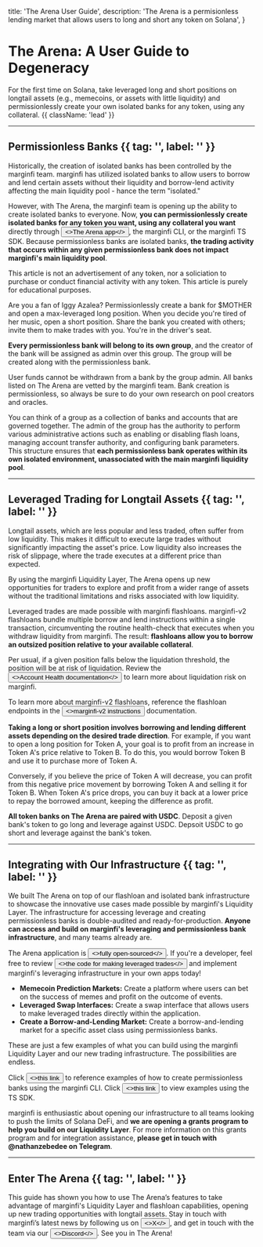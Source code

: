 

  title: 'The Arena User Guide',
  description: 'The Arena is a permisionless lending market that allows users to long and short any token on Solana',
}

# The Arena: A User Guide to Degeneracy

For the first time on Solana, take leveraged long and short positions on longtail assets (e.g., memecoins, or assets with little liquidity) and permissionlessly create your own isolated banks for any token, using any collateral. {{ className: 'lead' }}

---

## Permissionless Banks {{ tag: '', label: '' }}

Historically, the creation of isolated banks has been controlled by the marginfi team. marginfi has utilized isolated banks to allow users to borrow and lend certain assets without their liquidity and borrow-lend activity affecting the main liquidity pool - hance the term "isolated."

However, with The Arena, the marginfi team is opening up the ability to create isolated banks to everyone. Now, **you can permissionlessly create isolated banks for any token you want, using any collateral you want** directly through <Button href="https://www.thearena.trade/" variant="text"><>The Arena app</></Button>, the marginfi CLI, or the marginfi TS SDK.  Because permissionless banks are isolated banks, **the trading activity that occurs within any given permissionless bank does not impact marginfi's main liquidity pool**. 

<Note>
  This article is not an advertisement of any token, nor a soliciation to purchase or conduct financial activity with any token. This article is purely for educational purposes.
</Note>

Are you a fan of Iggy Azalea? Permissionlessly create a bank for $MOTHER and open a max-leveraged long position. When you decide you're tired of her music, open a short position. Share the bank you created with others; invite them to make trades with you. You're in the driver's seat.

**Every permissionless bank will belong to its own group**, and the creator of the bank will be assigned as admin over this group. The group will be created along with the permissionless bank.

<ImageComponent
  src={CreateBankExample}
  alt="photo"
/>

<Note>
    User funds cannot be withdrawn from a bank by the group admin. All banks listed on The Arena are vetted by the marginfi team. Bank creation is permissionless, so always be sure to do your own research on pool creators and oracles.
</Note>

You can think of a group as a collection of banks and accounts that are governed together. The admin of the group has the authority to perform various administrative actions such as enabling or disabling flash loans, managing account transfer authority, and configuring bank parameters. This structure ensures that **each permissionless bank operates within its own isolated environment, unassociated with the main marginfi liquidity pool**.

---

## Leveraged Trading for Longtail Assets {{ tag: '', label: '' }}

Longtail assets, which are less popular and less traded, often suffer from low liquidity. This makes it difficult to execute large trades without significantly impacting the asset's price. Low liquidity also increases the risk of slippage, where the trade executes at a different price than expected.

By using the marginfi Liquidity Layer, The Arena opens up new opportunities for traders to explore and profit from a wider range of assets without the traditional limitations and risks associated with low liquidity.

Leveraged trades are made possible with marginfi flashloans. marginfi-v2 flashloans bundle multiple borrow and lend instructions within a single transaction, circumventing the routine health-check that executes when you withdraw liquidity from marginfi. The result: **flashloans allow you to borrow an outsized position relative to your available collateral**. 

Per usual, if a given position falls below the liquidation threshold, the position will be at risk of liquidation. Review the <Button href="https://docs.marginfi.com/introduction#account-health" variant="text"><>Account Health documentation</></Button> to learn more about liquidation risk on marginfi.

<Note>
    To learn more about marginfi-v2 flashloans, reference the flashloan endpoints in the <Button href="http://docs.marginfi.com/mfi-v2#instructions" variant="text"><>marginfi-v2 instructions</></Button> documentation.
</Note>

**Taking a long or short position involves borrowing and lending different assets depending on the desired trade direction**. For example, if you want to open a long position for Token A, your goal is to profit from an increase in Token A's price relative to Token B. To do this, you would borrow Token B and use it to purchase more of Token A. 

Conversely, if you believe the price of Token A will decrease, you can profit from this negative price movement by borrowing Token A and selling it for Token B. When Token A's price drops, you can buy it back at a lower price to repay the borrowed amount, keeping the difference as profit.

**All token banks on The Arena are paired with USDC**. Deposit a given bank's token to go long and leverage against USDC. Depsoit USDC to go short and leverage against the bank's token.

---

## Integrating with Our Infrastructure {{ tag: '', label: '' }}

We built The Arena on top of our flashloan and isolated bank infrastructure to showcase the innovative use cases made possible by marginfi's Liquidity Layer. The infrastructure for accessing leverage and creating permissionless banks is double-audited and ready-for-production. **Anyone can access and build on marginfi's leveraging and permissionless bank infrastructure**, and many teams already are. 

The Arena application is <Button href="https://github.com/mrgnlabs/mrgn-ts/tree/feature/arrakeen/apps/marginfi-v2-trading" variant="text"><>fully open-sourced</></Button>. If you're a developer, feel free to review <Button href="https://github.com/mrgnlabs/mrgn-ts/blob/91834b3210e2748a4a036386a8d0afb3096cad66/apps/marginfi-v2-trading/src/components/common/TradingBox/tradingBox.utils.tsx" variant="text"><>the code for making leveraged trades</></Button> and implement marginfi's leveraging infrastructure in your own apps today!

* **Memecoin Prediction Markets:** Create a platform where users can bet on the success of memes and profit on the outcome of events.
* **Leveraged Swap Interfaces:** Create a swap interface that allows users to make leveraged trades directly within the application.
* **Create a Borrow-and-Lending Market:** Create a borrow-and-lending market for a specific asset class using permissionless banks.

These are just a few examples of what you can build using the marginfi Liquidity Layer and our new trading infrastructure. The possibilities are endless.

<Note>
    Click <Button href="http://docs.marginfi.com/rust-sdk#examples" variant="text"><>this link</></Button> to reference examples of how to create permissionless banks using the marginfi CLI. Click <Button href="http://docs.marginfi.com/ts-sdk#examples" variant="text"><>this link</></Button> to view examples using the TS SDK.
</Note>

marginfi is enthusiastic about opening our infrastructure to all teams looking to push the limits of Solana DeFi, and **we are opening a grants program to help you build on our Liquidity Layer**. For more information on this grants program and for integration assistance, **please get in touch with @nathanzebedee on Telegram**.

---

## Enter The Arena {{ tag: '', label: '' }}

This guide has shown you how to use The Arena’s features to take advantage of marginfi's Liquidity Layer and flashloan capabilities, opening up new trading opportunities with longtail assets. Stay in touch with marginfi’s latest news by following us on <Button href="https://x.com/marginfi" variant="text"><>X</></Button>, and get in touch with the team via our <Button href="https://discord.com/invite/mrgn" variant="text"><>Discord</></Button>. See you in The Arena!

